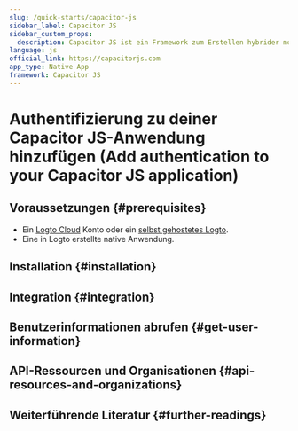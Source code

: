 ```yaml
---
slug: /quick-starts/capacitor-js
sidebar_label: Capacitor JS
sidebar_custom_props:
  description: Capacitor JS ist ein Framework zum Erstellen hybrider mobiler Apps.
language: js
official_link: https://capacitorjs.com
app_type: Native App
framework: Capacitor JS
---
```




# Authentifizierung zu deiner Capacitor JS-Anwendung hinzufügen (Add authentication to your Capacitor JS application)

<GuideTip />

## Voraussetzungen \{#prerequisites}

- Ein [Logto Cloud](https://cloud.logto.io) Konto oder ein [selbst gehostetes Logto](/introduction/set-up-logto-oss).
- Eine in Logto erstellte native Anwendung.

## Installation \{#installation}

<Installation />

## Integration \{#integration}

<Integration />

## Benutzerinformationen abrufen \{#get-user-information}

<GetUserInformation />

## API-Ressourcen und Organisationen \{#api-resources-and-organizations}

<ApiResources />

## Weiterführende Literatur \{#further-readings}

<FurtherReadings />
